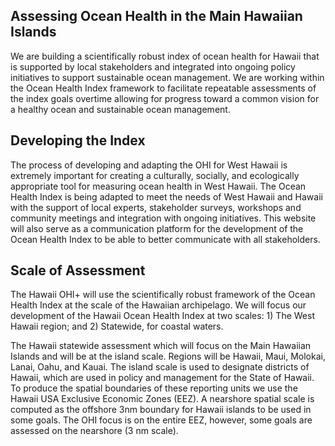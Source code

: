 
## Assessing Ocean Health in the Main Hawaiian Islands
 
We are building a scientifically robust index of ocean health for Hawaii that is supported by local stakeholders and integrated into ongoing policy initiatives to support sustainable ocean management. We are working within the Ocean Health Index framework to facilitate repeatable assessments of the index goals overtime allowing for progress toward a common vision for a healthy ocean and sustainable ocean management.  

 
## Developing the Index
The process of developing and adapting the OHI for West Hawaii is extremely important for creating a culturally, socially, and ecologically appropriate tool for measuring ocean health in West Hawaii. The Ocean Health Index is being adapted to meet the needs of West Hawaii and Hawaii with the support of local experts, stakeholder surveys, workshops and community meetings and integration with ongoing initiatives. This website will also serve as a communication platform for the development of the Ocean Health Index to be able to better communicate with all stakeholders.


## Scale of Assessment
The Hawaii OHI+ will use the scientifically robust framework of the Ocean Health Index at the scale of the Hawaiian archipelago. We will focus our development of the Hawaii Ocean Health Index at two scales:
1)	The West Hawaii region; and
2)	Statewide, for coastal waters.


The Hawaii statewide assessment which will focus on the Main Hawaiian Islands and will be at the island scale. Regions will be Hawaii, Maui, Molokai, Lanai, Oahu, and Kauai. The island scale is used to designate districts of Hawaii, which are used in policy and management for the State of Hawaii. 
To produce the spatial boundaries of these reporting units we use the Hawaii USA Exclusive Economic Zones (EEZ). A nearshore spatial scale is computed as the offshore 3nm boundary for Hawaii islands to be used in some goals. The OHI focus is on the entire EEZ, however, some goals are assessed on the nearshore (3 nm scale). 

